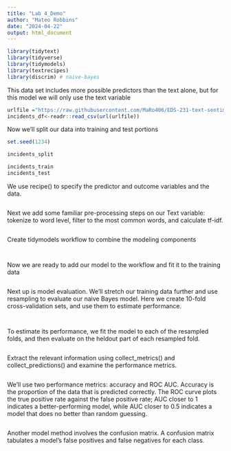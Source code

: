 ```yaml
---
title: "Lab 4_Demo"
author: "Mateo Robbins"
date: "2024-04-22"
output: html_document
---
```


```r
library(tidytext)
library(tidyverse)
library(tidymodels)
library(textrecipes)
library(discrim) # naive-bayes
```

This data set includes more possible predictors than the text alone, but for this model we will only use the text variable
```r

urlfile ="https://raw.githubusercontent.com/MaRo406/EDS-231-text-sentiment/main/data/climbing_reports_model_dat.csv"
incidents_df<-readr::read_csv(url(urlfile))
```

Now we'll split our data into training and test portions

```r
set.seed(1234)

incidents_split 

incidents_train 
incidents_test 

```

We use recipe() to specify the predictor and outcome variables and the data.

```r
```

Next we add some familiar pre-processing steps on our Text variable: tokenize to word level, filter to the most common words, and calculate tf-idf.

```r
```

Create  tidymodels workflow to combine the modeling components

```r

```

```r

```

Now we are ready to add our model to the workflow and fit it to the training data

```r

```
Next up is model evaluation. We'll stretch our training data further and use resampling to evaluate our naive Bayes model. Here we create 10-fold cross-validation sets, and use them to estimate performance.

```r

```

```r

```

To estimate its performance, we fit the model to each of the resampled folds, and then evaluate on the heldout part of each resampled fold.

```r

```

Extract the relevant information using collect_metrics() and collect_predictions() and examine the performance metrics.

```r

```

We'll use two performance metrics: accuracy and ROC AUC.
Accuracy is the proportion of the data that is predicted correctly. 
The ROC curve plots the true positive rate against the false positive rate; AUC closer to 1 indicates a better-performing model, while AUC closer to 0.5 indicates a model that does no better than random guessing.

```r

```

Another model method involves the confusion matrix. A confusion matrix tabulates a model's false positives and false negatives for each class.

```r

```

```r

```
